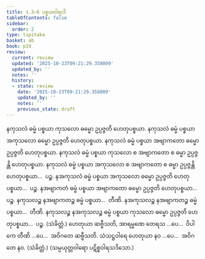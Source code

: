 ```yaml
---
title: 1.3–6 ပစ္စယဝါရာဒိ
tableOfContents: false
sidebar:
  order: 2
type: tipitaka
basket: ab
book: p19
review:
  current: review
  updated: '2025-10-23T09:21:29.358009'
  updated_by: ''
  notes: ''
  history:
  - state: review
    date: '2025-10-23T09:21:29.358009'
    updated_by: ''
    notes: ''
    previous_state: draft
---
```



<ReviewStatus review={frontmatter.review} showDetails={true} />

<HypothesisAnnotation frontmatter={frontmatter} />

<DynamicBreadcrumb />

<Division number="6" book="p19" e="ch" v="40" p="329">

<Paragraph number="21" book="p19">
နကုသလံ ဓမ္မံ ပစ္စယာ ကုသလော ဓမ္မော ဥပ္ပဇ္ဇတိ ဟေတုပစ္စယာ. နကုသလံ ဓမ္မံ ပစ္စယာ အကုသလော ဓမ္မော ဥပ္ပဇ္ဇတိ ဟေတုပစ္စယာ. နကုသလံ ဓမ္မံ ပစ္စယာ အဗျာကတော ဓမ္မော ဥပ္ပဇ္ဇတိ ဟေတုပစ္စယာ. နကုသလံ ဓမ္မံ ပစ္စယာ ကုသလော စ အဗျာကတော စ ဓမ္မာ ဥပ္ပဇ္ဇန္တိ ဟေတုပစ္စယာ. နကုသလံ ဓမ္မံ ပစ္စယာ အကုသလော စ အဗျာကတော စ ဓမ္မာ ဥပ္ပဇ္ဇန္တိ ဟေတုပစ္စယာ…  ပဉ္စ.
</Paragraph>

<Paragraph number="22" book="p19">
နအကုသလံ ဓမ္မံ ပစ္စယာ အကုသလော ဓမ္မော ဥပ္ပဇ္ဇတိ ဟေတုပစ္စယာ…  ပဉ္စ.
</Paragraph>

<Paragraph number="23" book="p19">
နအဗျာကတံ ဓမ္မံ ပစ္စယာ အဗျာကတော ဓမ္မော ဥပ္ပဇ္ဇတိ ဟေတုပစ္စယာ…  ပဉ္စ.
</Paragraph>

<Paragraph number="24" book="p19">
နကုသလဉ္စ နအဗျာကတဉ္စ ဓမ္မံ ပစ္စယာ…  တီဏိ.
</Paragraph>

<Paragraph number="25" book="p19">
နအကုသလဉ္စ နအဗျာကတဉ္စ ဓမ္မံ ပစ္စယာ…  တီဏိ. နကုသလဉ္စ နအကုသလဉ္စ ဓမ္မံ ပစ္စယာ ကုသလော ဓမ္မော ဥပ္ပဇ္ဇတိ ဟေတုပစ္စယာ…  ပဉ္စ. (သံခိတ္တံ.)
</Paragraph>

<Paragraph number="26" book="p19">
ဟေတုယာ ဆဗ္ဗီသတိ, အာရမ္မဏေ တေရသ …ပေ…  ဝိပါကေ တီဏိ …ပေ…  အဝိဂတေ ဆဗ္ဗီသတိ.
</Paragraph>

<Paragraph number="27" book="p19">
သံသဋ္ဌဝါရေ ဟေတုယာ နဝ …ပေ…  အဝိဂတေ နဝ. (သံခိတ္တံ.)

</Paragraph>
</Division>

<Paragraph number="28" type="center" book="p19">
(သမ္ပယုတ္တဝါရော ပဋိစ္စဝါရသဒိသော.)
</Paragraph>
